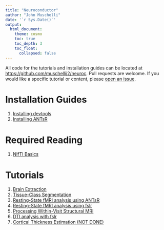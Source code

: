```yaml
---
title: "Neuroconductor"
author: "John Muschelli"
date: '`r Sys.Date()`'
output: 
  html_document:
    theme: cosmo
    toc: true
    toc_depth: 3
    toc_float:
      collapsed: false
---
```


All code for the tutorials and installation guides can be located at [https://github.com/muschellij2/neuroc](https://github.com/muschellij2/neuroc).  Pull requests are welcome.   If you would like a specific tutorial or content, please [open an issue](https://github.com/muschellij2/neuroc/issues).  

# Installation Guides

1. [Installing devtools](installing_devtools/index.html)
2. [Installing ANTsR](installing_ANTsR/index.html)

# Required Reading

1. [NIfTI Basics](nifti_basics/index.html)

# Tutorials

1. [Brain Extraction](brain_extraction/index.html)
2. [Tissue-Class Segmentation](tissue_class_segmentation/index.html)
3. [Resting-State fMRI analysis using ANTsR](fmri_analysis_ANTsR/index.html)
4. [Resting-State fMRI analysis using fslr](fmri_analysis_ANTsR/index.html)
5. [Processing Within-Visit Structural MRI](preprocess_mri_within/index.html)
6. [DTI analysis with fslr](DTI_analysis_fslr/index.html)
2. [Cortical Thickness Estimation (NOT DONE)](cortical_thickness/index.html)


